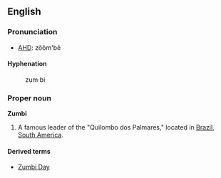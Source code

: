 ==English==
===Pronunciation===
*[[w:AHD|AHD]]: zōōm'bē

====Hyphenation====
:zum&middot;bi

===Proper noun===
'''Zumbi'''

# A famous leader of the "Quilombo dos Palmares," located in [[Brazil]], [[South America]].

====Derived terms====
*[[Zumbi Day]]